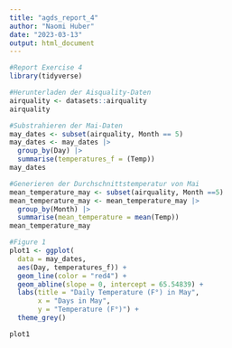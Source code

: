 ```yaml
---
title: "agds_report_4"
author: "Naomi Huber"
date: "2023-03-13"
output: html_document
---
```


```r
#Report Exercise 4
library(tidyverse)

#Herunterladen der Aisquality-Daten
airquality <- datasets::airquality
airquality

#Substrahieren der Mai-Daten
may_dates <- subset(airquality, Month == 5)
may_dates <- may_dates |>
  group_by(Day) |>
  summarise(temperatures_f = (Temp))
may_dates

#Generieren der Durchschnittstemperatur von Mai
mean_temperature_may <- subset(airquality, Month ==5)
mean_temperature_may <- mean_temperature_may |>
  group_by(Month) |>
  summarise(mean_temperature = mean(Temp))
mean_temperature_may

#Figure 1
plot1 <- ggplot(
  data = may_dates,
  aes(Day, temperatures_f)) +
  geom_line(color = "red4") +
  geom_abline(slope = 0, intercept = 65.54839) +
  labs(title = "Daily Temperature (F°) in May",
       x = "Days in May",
       y = "Temperature (F°)") + 
  theme_grey()

plot1

```

